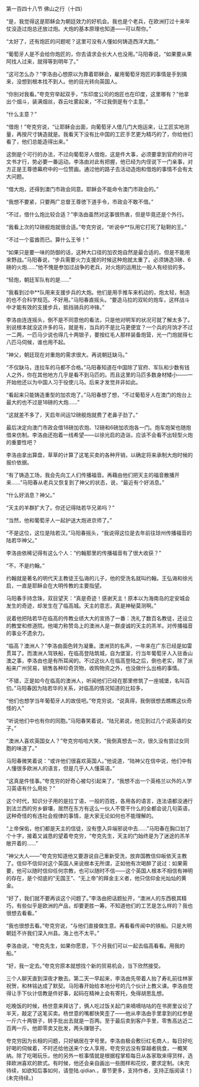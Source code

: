 

第一百四十八节 佛山之行（十四）

“是，我觉得这是耶稣会为朝廷效力的好机会。我也是个老兵，在欧洲打过十来年仗没造过炮总还放过炮。大炮的基本原理也知道――可以帮你。”

“太好了，还有炮匠的问题呢？这里可没有人懂如何铸造西洋大跑。”

“葡萄牙人是不会给你炮匠的，你去请求会长大人也没用。”马阳春说，“如果要从果阿找人过来，就得等到明年了。”

“这可怎么办？”李洛由心想原以为靠着耶稣会，雇用葡萄牙炮匠的事情是手到擒来，没想到根本找不到人。他的目光转向英国人。

“你别对我看。”夸克穷举起双手，“东印度公司的炮匠也在印度，这里哪有？”他拿出个烟斗，装满烟丝，吞云吐雾起来，“不过我倒是有个主意。”

“什么主意？”

“借炮！”夸克穷说，“让耶稣会出面，向葡萄牙人借几门大炮运来，让工匠实地测量，再按尺寸铸造就是。我看天下没有比中国的工匠手艺更为精巧的了，你给他们看了，他们总能造得出来。”

这倒是个可行的办法，不过向葡萄牙人借炮，这是件大事，必须要拿到官府的许可文书才行，势必要一番运动。李洛由对此有把握，他已经为内侄说下一门亲事，对方正是王尊徳幕府中的一位赞画。通过他的路子去活动造炮和借炮的事情不会有太大问题。

“借大炮，还得到澳门市政会同意。耶稣会不能命令澳门市政会的。”

“我想不要紧，只要两广总督王尊徳下道手令，市政会不敢不借。”

“不过，借什么炮比较合适？”李洛由虽然对这事很热衷，但是毕竟还是个外行。

“我看上次的12磅舰炮就很合适。”夸克穷说，“听说中**队用它打死了鞑靼的王。”

“不过一个蛮酋而已。算什么王爷！”

“如果只是要一味的防御的话，这种大口径的加农炮自然是最合适的。但是不能用来野战。”马阳春说，“步兵需要火力支援的时候这种炮就太重了。必须铸造3磅、6磅的火炮……”他不愧是参加过战争的老兵，对火炮的运用比一般人有经验的多。

“轻炮，朝廷军队有的是……”

“我看到过中**队用来支援步兵的大炮。他们是用手推车来机动的，炮太轻，制造的也不合科学规范。不好用。”马阳春直摇头。“要造马拉的双轮的炮车，这样战斗中才能有效的支援步兵，抵挡骑兵的冲锋。”

李洛由连连摇头，倒不是不同意他的看法，只是他对明军的状况可就了解太多了。别说根本就没这许多的马，就是有，当兵的不是比马更便宜？一个兵的月饷才不过一二两，一匹马少说也得几十两银子，要按红毛人那样装备炮营，光一门炮就得七八匹马伺候，谁也用不起。

“神父，朝廷现在对重炮的需求很大。再说朝廷缺马。”

“不仅缺马，连拉车的马都不合格。”马阳春知道在中国除了官府、军队和少数有钱人之外，你在其他地方几乎是看不到马匹的。而且这里的马匹多数身材矮小――一开始他还以为中国人习于役使儿马。后来才发觉并非如此。

“看起来只能铸造重型的加农炮了。”马阳春想了想，“不过葡萄牙人在澳门的炮台上最大的也不过是18磅的大炮……”

“这就差不多了，天启年间运12磅舰炮就费了老鼻子劲了。”

最后决定向澳门市政会借18磅加农炮、12磅和6磅加农炮各一门。炮车炮架也随炮借来仿制。李洛由还抱着一线希望――以徐光启的造诣，应该不会看不出轻型火炮的重要性吧？

李洛由拿出算盘，草草的计算了这笔买卖的各种开销，以确定将来承制大炮时候的报价依据。

“有了铸造工场，我会先向工人们传播福音。再藉由他们把天主的福音散播开来……”马阳春从老兵又恢复到了神父的状态，说，“最近有个好消息。”

“什么好消息？神父。”

“天主的羊群扩大了。你还记得陆若华兄弟吗？”

“当然，他和葡萄牙人一起护送大炮进京师了。”

“不是这位，这位是陆若汉。”马阳春摇头，“我说得这位是去年前往琼州传播福音的陆若华神父。”

李洛由依稀记得有这么个人：“约翰那里的传播福音有了很大收获？”

“不，不是约翰。”

约翰就是著名的明代天主教徒王弘诲的儿子，他的受洗名就叫约翰。王弘诲和徐光启，一直是耶稣会在大明传教的主要指望。

马阳春手持念珠，双目望天：“真是奇迹！感谢天主！原本以为海南岛的定安城会发生的奇迹，却发生在了临高城。天主的意志，真是神秘莫测啊。”

说着他把陆若华在临高的传教业绩大大的宣扬了一番：洗礼了数百名教徒，还设立的教堂和修道院。他竭力称赞岛上的澳洲人是一群虔诚的天主的羔羊。对传播福音的事业不遗余力。

“临高？澳洲人？”李洛由面色转为凝重。澳洲货的名声，一年来在广东已经是如雷贯耳了。而澳洲人驾铁船，在临高登陆筑城，自为堡室，行当年葡萄牙人入驻香山澳之事，李洛由也是有所耳闻的。不过这伙人在临高登陆之后，倒也老实，除了派船来广州贸易，销售各种珍奇货物，收购物资之外，也没做什么出格的事情。

“不错，正是如今在临高的澳洲人，听闻他们已经在那里修筑了一座城堡，名叫百仞。”马阳春因为陆若华的关系，对临高的情况知道的比较多，

“他们也想学当年葡萄牙人的故伎吧。”夸克穷说，“说真得，我倒很想去瞧瞧这伙奇怪的人”

“听说他们中也有你的同胞。”马阳春笑着说，“陆兄弟说，他见到过几个说英语的女子。”

“澳洲人喜欢英国女人？”夸克穷哈哈大笑，“我倒真想去一次，很久没有尝过女同胞的味道了。”

马阳春微笑着说：“或许他们很喜欢英国人。”他说道，“陆神父在信中说，他们中有人懂很多欧洲人的语言，但是几乎人人懂英语。”

“这真是件怪事。”夸克穷的好奇心被勾引起来了，“我想不出一个英格兰以外的人学习英语有什么用处？”

这个时代，知识分子用的是拉丁语，一般的百姓，各用各的语言，连法语都没通行到法兰西的穷乡僻壤，居然在东方有这么一伙人不管干什么的全都会说几句英语，这种奇怪的有违社会规律的事情，是大家无论如何也不能理解的。

“上帝保佑，他们都是天主的信徒，没有堕入异端邪说中去……”马阳春在胸口划了个十字，接着又诚恳的望着夸克穷，“夸克先生，天主的门始终是为了迷途的羔羊敞开着的……”

“神父大人――”夸克穷知道他又要游说自己重新受洗，放弃国教信仰皈依天主教了。信仰不信仰对这个英国人来说根本无所谓，正如他有次喝醉了说过：如果需要，他可以随时信仰任何宗教，也可以随时不信――这个英国人根本不相信有神明的存在，是个彻底的“无国王”、“无上帝”的拜金主义者，他只信仰金光灿灿的黄金。

“好了，我们就不要再谈这个问题了。”李洛由把话题扯开，“澳洲人的东西极其精巧，有些似乎是欧洲的产品，却要更胜一筹。不知道他们的工艺是怎么样的？我也很想去看看。”

“我也很想去看。”夸克穷说，“与他们直接做生意。再看看传闻中的铁船。只是大明朝廷不许我们深入州县。海上也不太平。”

李洛由说，“夸克先生，如果你愿意，下个月我们可以一起去临高看看。用我的船。”

“好，我一定去。”夸克穷原本就想找个新的贸易机会，当下欣然接受。

三个人聊天直到深夜才散去。第二天一早起来，李洛由先带着人抬了寿礼前往林家祝贺，和林铭达成了默契。马阳春开始给本地分号的几个伙计上教义课。李洛由觉得让手下伙计信教是件好事，起码在精神上会有寄托，免得胡思乱想。

吃晚饭的时候，杨世意来拜访了，俩人吃过饭关起门来嘀嘀咕咕的在书房里议论了半天，敲定了这笔买卖。杨世意的嘴都快笑歪了――他从李洛由手里拿到的红参是一斤六十两银子，转手批出去就是一百两。至于最后卖到客户手里，零售高达近二百两一斤。他即零卖又批发，两头赚银子。

夸克穷因为长相的问题，只好蜗居在字号里。李洛由极会敷衍红毛商人，每日好吃好喝的伺候着，不时还给他送来个女人享用，夸克穷远没有穿越者挑食，一概笑纳。除了吃喝玩乐，他的另外一桩事情就是根据程掌柜每日从各家取来得货样，选择欧洲喜欢的款式。有时候，他还会亲自画出一些图样和花纹，要求定制。(未完待续，如欲知后事如何，请登陆.qidian.，章节更多，支持作者，支持正版阅读！)(未完待续。)

